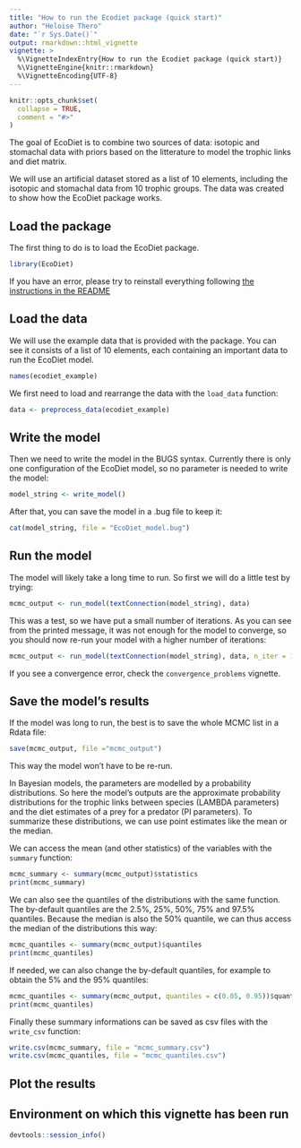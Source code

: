 ```yaml
---
title: "How to run the Ecodiet package (quick start)"
author: "Heloise Thero"
date: "`r Sys.Date()`"
output: rmarkdown::html_vignette
vignette: >
  %\VignetteIndexEntry{How to run the Ecodiet package (quick start)}
  %\VignetteEngine{knitr::rmarkdown}
  %\VignetteEncoding{UTF-8}
---
```


```r
knitr::opts_chunk$set(
  collapse = TRUE,
  comment = "#>"
)
```

The goal of EcoDiet is to combine two sources of data: isotopic and stomachal data with priors based on the litterature to model the trophic links and diet matrix.

We will use an artificial dataset stored as a list of 10 elements, including the isotopic and stomachal data from 10 trophic groups. The data was created to show how the EcoDiet package works. 

## Load the package

The first thing to do is to load the EcoDiet package.

```r
library(EcoDiet)
```

If you have an error, please try to reinstall everything following [the instructions in the README](https://github.com/heloisethero/EcoDiet/blob/master/README.md)

## Load the data

We will use the example data that is provided with the package. You can see it consists of a list of 10 elements, each containing an important data to run the EcoDiet model.

```r
names(ecodiet_example)
```

We first need to load and rearrange the data with the `load_data` function:

```r
data <- preprocess_data(ecodiet_example)
```

## Write the model

Then we need to write the model in the BUGS syntax. Currently there is only one configuration of the EcoDiet model, so no parameter is needed to write the model:

```r
model_string <- write_model()
```

After that, you can save the model in a .bug file to keep it:

```r
cat(model_string, file = "EcoDiet_model.bug")
```

## Run the model

The model will likely take a long time to run. So first we will do a little test by trying:
```r
mcmc_output <- run_model(textConnection(model_string), data)
```

This was a test, so we have put a small number of iterations. As you can see from the printed message, it was not enough for the model to converge, so you should now re-run your model with a higher number of iterations:
```r
mcmc_output <- run_model(textConnection(model_string), data, n_iter = 1e+06)
```

If you see a convergence error, check the `convergence_problems` vignette.

## Save the model's results

If the model was long to run, the best is to save the whole MCMC list in a Rdata file:
```r
save(mcmc_output, file ="mcmc_output")
```
This way the model won't have to be re-run.

In Bayesian models, the parameters are modelled by a probability distributions. So here the model's outputs are the approximate probability distributions for the trophic links between species (LAMBDA parameters) and the diet estimates of a prey for a predator (PI parameters). To summarize these distributions, we can use point estimates like the mean or the median.

We can access the mean (and other statistics) of the variables with the `summary` function:

```r
mcmc_summary <- summary(mcmc_output)$statistics
print(mcmc_summary)
```

We can also see the quantiles of the distributions with the same function. The by-default quantiles are the 2.5%, 25%, 50%, 75% and 97.5% quantiles. Because the median is also the 50% quantile, we can thus access the median of the distributions this way:

```r
mcmc_quantiles <- summary(mcmc_output)$quantiles
print(mcmc_quantiles)
```

If needed, we can also change the by-default quantiles, for example to obtain the 5% and the 95% quantiles:

```r
mcmc_quantiles <- summary(mcmc_output, quantiles = c(0.05, 0.95))$quantiles
print(mcmc_quantiles)
```

Finally these summary informations can be saved as csv files with the `write_csv` function:

```r
write.csv(mcmc_summary, file = "mcmc_summary.csv")
write.csv(mcmc_quantiles, file = "mcmc_quantiles.csv")
```

## Plot the results

## Environment on which this vignette has been run

```r
devtools::session_info()
```


